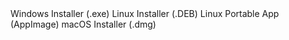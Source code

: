 
<div className={`${styles.buttons} ${styles.flexContainer}`}>
  <Link
    className="button button--secondary"
    to="https://github.com/autonomys/space-acres/releases/download/0.2.4/space-acres-0.2.4-x86_64.exe"
    style={{ display: 'flex', flexDirection: 'column', alignItems: 'center', justifyContent: 'center', textAlign: 'center', padding: '10px' }}>
    <span style={{ fontSize: '20px' }}>Windows Installer</span>
    <span style={{ fontSize: '14px' }}>(.exe)</span>
  </Link>
  <Link
    className="button button--secondary"
    to="https://github.com/autonomys/space-acres/releases/download/0.2.4/space-acres_0.2.4-1_amd64.deb"
    style={{ display: 'flex', flexDirection: 'column', alignItems: 'center', justifyContent: 'center', textAlign: 'center', padding: '10px' }}>
    <span style={{ fontSize: '20px' }}>Linux Installer</span>
    <span style={{ fontSize: '14px' }}>(.DEB)</span>
  </Link>
  <Link
    className="button button--secondary"
    to="https://github.com/autonomys/space-acres/releases/download/0.2.4/space-acres-0.2.4-x86_64.AppImage"
    style={{ display: 'flex', flexDirection: 'column', alignItems: 'center', justifyContent: 'center', textAlign: 'center', padding: '10px' }}>
    <span style={{ fontSize: '20px' }}>Linux Portable App</span>
    <span style={{ fontSize: '14px' }}>(AppImage)</span>
  </Link>
  <Link
    className="button button--secondary"
    to="https://github.com/autonomys/space-acres/releases/download/0.2.4/space-acres-0.2.4.dmg"
    style={{ display: 'flex', flexDirection: 'column', alignItems: 'center', justifyContent: 'center', textAlign: 'center', padding: '10px' }}>
    <span style={{ fontSize: '20px' }}>macOS Installer</span>
    <span style={{ fontSize: '14px' }}>(.dmg)</span>
  </Link>
</div>